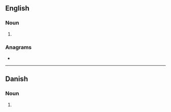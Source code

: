 {{also|DRAMs}}
==English==

===Noun===
{{head|en|noun plural form}}

# {{plural of|dram|lang=en}}

===Anagrams===
* {{anagrams|en|a=admrs|AMDRs|SDRAM|mards}}

----

==Danish==

===Noun===
{{head|da|noun form|g=c}}

# {{inflection of|da|dram||indef|gen|s}}